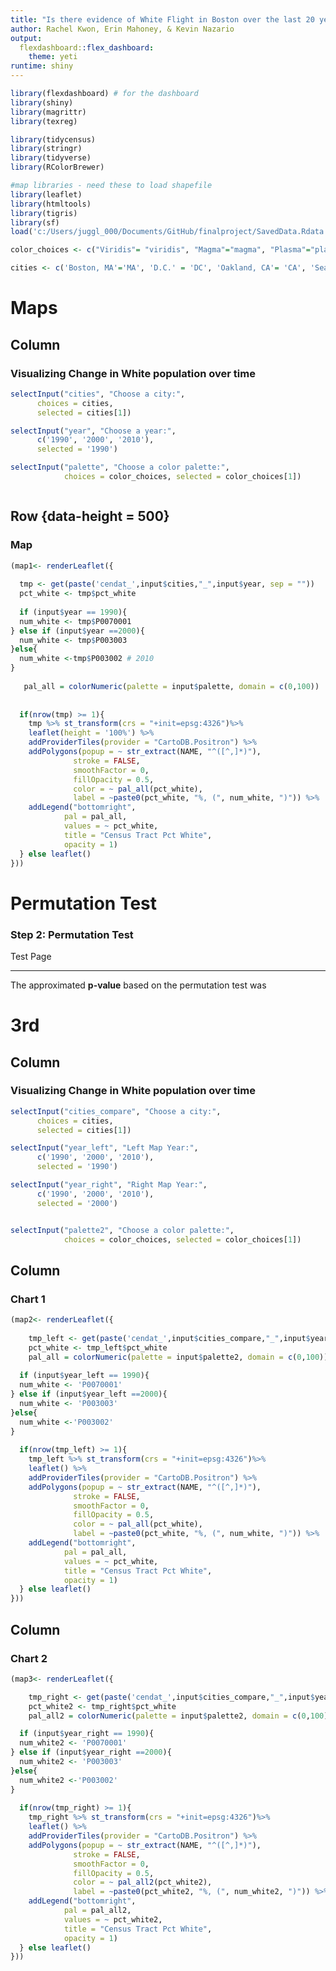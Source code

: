 ```yaml
---
title: "Is there evidence of White Flight in Boston over the last 20 years?"
author: Rachel Kwon, Erin Mahoney, & Kevin Nazario
output: 
  flexdashboard::flex_dashboard:
    theme: yeti
runtime: shiny
---
```


```r
library(flexdashboard) # for the dashboard
library(shiny)
library(magrittr)
library(texreg)

library(tidycensus)
library(stringr)
library(tidyverse)
library(RColorBrewer)

#map libraries - need these to load shapefile
library(leaflet)
library(htmltools)
library(tigris)
library(sf)
load('c:/Users/juggl_000/Documents/GitHub/finalproject/SavedData.Rdata') # load data

color_choices <- c("Viridis"= "viridis", "Magma"="magma", "Plasma"="plasma", "Inferno"="inferno", "Spectral"= "Spectral", "Red-Yellow-Blue"= "RdYlBu", "Blues"= "Blues", "Random"= "Set1")

cities <- c('Boston, MA'='MA', 'D.C.' = 'DC', 'Oakland, CA'= 'CA', 'Seattle, WA' = 'WA', 'Portland, OR'= 'OR', 'Knoxville, TN'= 'TN', 'Detroit, MI' = 'MI') 

```

Maps{data-orientation=rows}
=====================================

Column {.sidebar}
-----------------------------------------------------------------------

### Visualizing Change in White population over time

```r
selectInput("cities", "Choose a city:",
      choices = cities, 
      selected = cities[1])

selectInput("year", "Choose a year:",
      c('1990', '2000', '2010'), 
      selected = '1990')

selectInput("palette", "Choose a color palette:",
            choices = color_choices, selected = color_choices[1])



```

Row {data-height = 500}
-----------------------------------------------------------------------

### Map
```r
(map1<- renderLeaflet({                 
  
  tmp <- get(paste('cendat_',input$cities,"_",input$year, sep = ""))
  pct_white <- tmp$pct_white
  
  if (input$year == 1990){
  num_white <- tmp$P0070001
} else if (input$year ==2000){
  num_white <- tmp$P003003
}else{
  num_white <-tmp$P003002 # 2010
}
 
   pal_all = colorNumeric(palette = input$palette, domain = c(0,100))
 
  
  if(nrow(tmp) >= 1){
    tmp %>% st_transform(crs = "+init=epsg:4326")%>%
    leaflet(height = '100%') %>%  
    addProviderTiles(provider = "CartoDB.Positron") %>%
    addPolygons(popup = ~ str_extract(NAME, "^([^,]*)"),
              stroke = FALSE,
              smoothFactor = 0,
              fillOpacity = 0.5,
              color = ~ pal_all(pct_white),
              label = ~paste0(pct_white, "%, (", num_white, ")")) %>%
    addLegend("bottomright", 
            pal = pal_all, 
            values = ~ pct_white,
            title = "Census Tract Pct White",
            opacity = 1)
  } else leaflet()
}))

```

Permutation Test
=====================================
### Step 2: Permutation Test{data-commentary-width=500}

Test Page

***

The approximated **p-value** based on the permutation test was 

3rd
=====================================
Column {.sidebar}
-----------------------------------------------------------------------

### Visualizing Change in White population over time

```r
selectInput("cities_compare", "Choose a city:",
      choices = cities, 
      selected = cities[1])

selectInput("year_left", "Left Map Year:",
      c('1990', '2000', '2010'), 
      selected = '1990')

selectInput("year_right", "Right Map Year:",
      c('1990', '2000', '2010'), 
      selected = '2000')


selectInput("palette2", "Choose a color palette:",
            choices = color_choices, selected = color_choices[1])


```

Column
-------------------------------------

### Chart 1

```r
(map2<- renderLeaflet({                 
  
    tmp_left <- get(paste('cendat_',input$cities_compare,"_",input$year_left, sep = ""))
    pct_white <- tmp_left$pct_white   
    pal_all = colorNumeric(palette = input$palette2, domain = c(0,100))
  
  if (input$year_left == 1990){
  num_white <- 'P0070001'
} else if (input$year_left ==2000){
  num_white <- 'P003003'
}else{
  num_white <-'P003002'
}
  
  if(nrow(tmp_left) >= 1){
    tmp_left %>% st_transform(crs = "+init=epsg:4326")%>%
    leaflet() %>%  
    addProviderTiles(provider = "CartoDB.Positron") %>%
    addPolygons(popup = ~ str_extract(NAME, "^([^,]*)"),
              stroke = FALSE,
              smoothFactor = 0,
              fillOpacity = 0.5,
              color = ~ pal_all(pct_white),
              label = ~paste0(pct_white, "%, (", num_white, ")")) %>%
    addLegend("bottomright", 
            pal = pal_all, 
            values = ~ pct_white,
            title = "Census Tract Pct White",
            opacity = 1)
  } else leaflet()
}))

```

Column
-------------------------------------
   
### Chart 2

```r

(map3<- renderLeaflet({                 

    tmp_right <- get(paste('cendat_',input$cities_compare,"_",input$year_right, sep = ""))
    pct_white2 <- tmp_right$pct_white   
    pal_all2 = colorNumeric(palette = input$palette2, domain = c(0,100))

  if (input$year_right == 1990){
  num_white2 <- 'P0070001'
} else if (input$year_right ==2000){
  num_white2 <- 'P003003'
}else{
  num_white2 <-'P003002'
}
 
  if(nrow(tmp_right) >= 1){
    tmp_right %>% st_transform(crs = "+init=epsg:4326")%>%
    leaflet() %>%  
    addProviderTiles(provider = "CartoDB.Positron") %>%
    addPolygons(popup = ~ str_extract(NAME, "^([^,]*)"),
              stroke = FALSE,
              smoothFactor = 0,
              fillOpacity = 0.5,
              color = ~ pal_all2(pct_white2),
              label = ~paste0(pct_white2, "%, (", num_white2, ")")) %>%
    addLegend("bottomright", 
            pal = pal_all2, 
            values = ~ pct_white2,
            title = "Census Tract Pct White",
            opacity = 1)
  } else leaflet()
}))
```   
    

